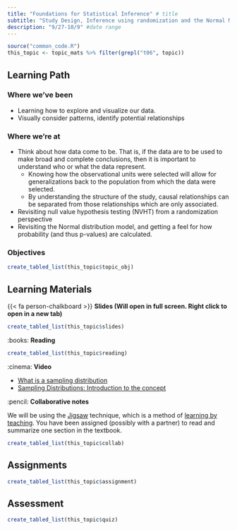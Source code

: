 ```yaml
---
title: "Foundations for Statistical Inference" # title 
subtitle: "Study Design, Inference using randomization and the Normal Model" # sub title
description: "9/27-10/9" #date range
---
```



```r
source("common_code.R")
this_topic <- topic_mats %>% filter(grepl("t06", topic))
```

## Learning Path

### Where we've been
* Learning how to explore and visualize our data. 
* Visually consider patterns, identify potential relationships

### Where we're at
* Think about how data come to be. That is, if the data are to be used to make broad and complete conclusions, then it is important to understand who or what the data represent. 
    * Knowing how the observational units were selected will allow for generalizations back to the population from which the data were selected. 
    * By understanding the structure of the study, causal relationships can be separated from those relationships which are only associated. 
* Revisiting null value hypothesis testing (NVHT) from a randomization perspective
* Revisiting the Normal distribution model, and getting a feel for how probability (and thus p-values) are calculated. 



### Objectives

```r
create_tabled_list(this_topic$topic_obj)
```

## Learning Materials

{{< fa person-chalkboard >}}  **Slides (Will open in full screen. Right click to open in a new tab)**

```r
create_tabled_list(this_topic$slides)
```

:books:  **Reading** 

```r
create_tabled_list(this_topic$reading)
```


:cinema: **Video**

* [What is a sampling distribution](https://youtu.be/xGVzHxFnaiA)
* [Sampling Distributions: Introduction to the concept](https://youtu.be/Zbw-YvELsaM)


:pencil: **Collaborative notes**

We will be using the [Jigsaw](https://en.wikipedia.org/wiki/Jigsaw_(teaching_technique)) technique, which is a method of [learning by teaching](https://en.wikipedia.org/wiki/Learning_by_teaching). You have been assigned (possibly with a partner) to read and summarize one section in the textbook. 

```r
create_tabled_list(this_topic$collab)
```

## Assignments

```r
create_tabled_list(this_topic$assignment)
```

## Assessment

```r
create_tabled_list(this_topic$quiz)
```




